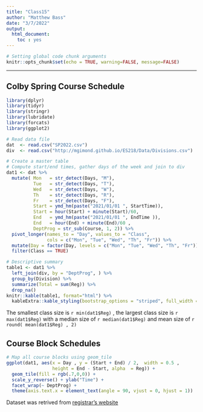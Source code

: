 ```yaml
---
title: "Class15"
author: "Matthew Bass"
date: "3/7/2022"
output: 
  html_document:
    toc : yes
---
```


```r
# Setting global code chunk arguments
knitr::opts_chunk$set(echo = TRUE, warning=FALSE, message=FALSE)
```


----

## Colby Spring Course Schedule


```r

library(dplyr)
library(tidyr)
library(stringr)
library(lubridate)
library(forcats)
library(ggplot2)

# Read data file
dat  <- read.csv("SP2022.csv")
div  <- read.csv("http://mgimond.github.io/ES218/Data/Divisions.csv")

# Create a master table 
# Compute start/end times, gather days of the week and join to div
dat1 <- dat %>% 
  mutate( Mon   = str_detect(Days, "M"),
          Tue   = str_detect(Days, "T"), 
          Wed   = str_detect(Days, "W"), 
          Th    = str_detect(Days, "R"), 
          Fr    = str_detect(Days, "F"),
          Start = ymd_hm(paste("2021/01/01 ", StartTime)),
          Start = hour(Start) + minute(Start)/60,
          End   = ymd_hm(paste("2021/01/01 ", EndTime )),
          End   = hour(End) + minute(End)/60 ,
          DeptProg = str_sub(Course, 1, 2)) %>% 
  pivot_longer(names_to = "Day", values_to = "Class", 
               cols = c("Mon", "Tue", "Wed", "Th", "Fr")) %>% 
  mutate(Day = factor(Day, levels = c("Mon", "Tue", "Wed", "Th", "Fr"))) %>% 
  filter(Class == TRUE)

# Descriptive summary
table1 <- dat1 %>% 
  left_join(div, by = "DeptProg", ) %>% 
  group_by(Division) %>% 
  summarize(Total = sum(Reg)) %>%
  drop_na()
knitr::kable(table1, format="html") %>%
  kableExtra::kable_styling(bootstrap_options = "striped", full_width = F, position = "left")

```


The smallest class size is `r min(dat1$Reg)` , the largest class size is `r max(dat1$Reg)` with a median size of `r median(dat1$Reg)` and mean size of `r round( mean(dat1$Reg) , 2)`

## Course Block Schedules 

```r

# Map all course blocks using geom_tile
ggplot(dat1, aes(x = Day , y = (Start + End) / 2,  width = 0.5 , 
                 height = End - Start, alpha  = Reg)) + 
  geom_tile(fill = rgb(.7,0,0)) +
  scale_y_reverse() + ylab("Time") +
  facet_wrap(~ DeptProg) +
  theme(axis.text.x = element_text(angle = 90, vjust = 0, hjust = 1))
```



Dataset was retrived from [registrar's website](http://www.colby.edu/registraroffice/)